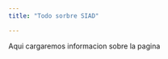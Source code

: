 ```yaml
---
title: "Todo sorbre SIAD"

---
```


Aqui cargaremos informacion sobre la pagina





















